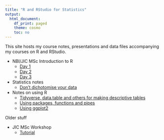 ```yaml
---
title: "R and RStudio for Statistics"
output:
  html_document:
    df_print: paged
    theme: cosmo
    toc: no
---
```


This site hosts my course notes, presentations and data files accompanying my courses on R and RStudio.

* NBI/JIC MSc Introduction to R
    * [Day 1](day1.qmd)
    * [Day 2](day2.qmd)
    * [Day 3](day3.qmd)
* Statistics notes
    * [Don't dichotomise your data](dichot.qmd)
* Notes on using R
    * [Tidyverse, data.table and others for making descriptive tables](datatabletidyverse.qmd)
    * [Using packages, functions and pipes](praise.qmd)
    * [Using ggplot2](flipbook.html)

Older stuff

* JIC MSc Workshop
    * [Tutorial](workshopscript.html)
    
    